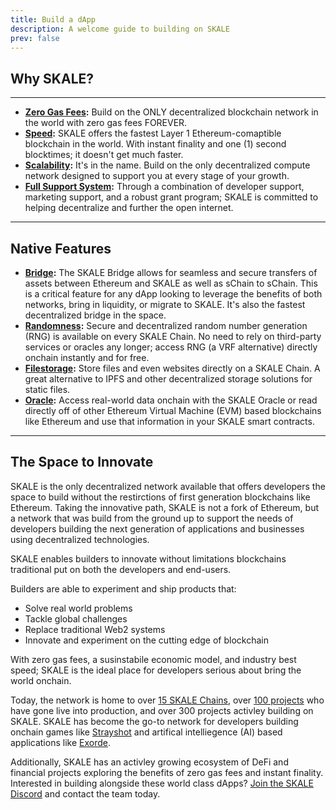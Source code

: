 ```yaml
---
title: Build a dApp
description: A welcome guide to building on SKALE
prev: false
---
```


## Why SKALE?
---

- **[Zero Gas Fees](/building-applications/gas-fees):** Build on the ONLY decentralized blockchain network in the world with zero gas fees FOREVER.
- **[Speed](/instant-finality):** SKALE offers the fastest Layer 1 Ethereum-comaptible blockchain in the world. With instant finality and one (1) second blocktimes; it doesn't get much faster.
- **[Scalability](/pick-a-chain):** It's in the name. Build on the only decentralized compute network designed to support you at every stage of your growth.
- **[Full Support System](https://discord.gg/skale):** Through a combination of developer support, marketing support, and a robust grant program; SKALE is committed to helping decentralize and further the open internet.

---

## Native Features

- **[Bridge](/skale-bridge/intro-to-bridging):** The SKALE Bridge allows for seamless and secure transfers of assets between Ethereum and SKALE as well as sChain to sChain. This is a critical feature for any dApp looking to leverage the benefits of both networks,
bring in liquidity, or migrate to SKALE. It's also the fastest decentralized bridge in the space.
- **[Randomness](/building-applications/random-number-generation):** Secure and decentralized random number generation (RNG) is available on every SKALE Chain. No need to rely on third-party services or oracles any
longer; access RNG (a VRF alternative) directly onchain instantly and for free.
- **[Filestorage](/building-applications/filestorage):** Store files and even websites directly on a SKALE Chain. A great alternative to IPFS and other decentralized storage solutions for static files.
- **[Oracle](/building-applications/oracle):** Access real-world data onchain with the SKALE Oracle or read directly off of other Ethereum Virtual Machine (EVM) based blockchains like Ethereum and use that
information in your SKALE smart contracts.

---

## The Space to Innovate

SKALE is the only decentralized network available that offers developers the space to build without the restirctions of first generation blockchains like Ethereum.
Taking the innovative path, SKALE is not a fork of Ethereum, but a network that was build from the ground up to support the needs of developers building the next generation
of applications and businesses using decentralized technologies.

SKALE enables builders to innovate without limitations blockchains traditional put on both the developers and end-users.

Builders are able to experiment and ship products that:
- Solve real world problems
- Tackle global challenges
- Replace traditional Web2 systems
- Innovate and experiment on the cutting edge of blockchain

With zero gas fees, a susinstabile economic model, and industry best speed; SKALE is the ideal place for developers serious about bring the world onchain.

Today, the network is home to over [15 SKALE Chains](https://portal.skale.space/chains), over [100 projects](https://portal.skale.space/ecosystem) who have gone live into production, and over 300 projects activley building on SKALE.
SKALE has become the go-to network for developers building onchain games like [Strayshot](https://www.strayshot.game) and artifical intelliegence (AI) based applications like [Exorde](https://exorde.network).

Additionally, SKALE has an activley growing ecosystem of DeFi and financial projects exploring the benefits of zero gas fees and instant finality. Interested in building alongside these world class
dApps? [Join the SKALE Discord](https://discord.gg/skale) and contact the team today.